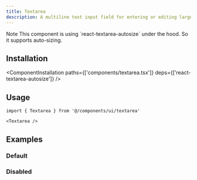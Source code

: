 ```yaml
---
title: Textarea
description: A multiline text input field for entering or editing larger amounts of text.
---
```


<ComponentPreview name='textarea/textarea' />

<Alert>
  <AlertTitle>Note</AlertTitle>
  <AlertDescription>
    This component is using `react-textarea-autosize` under the hood. So it supports auto-sizing.
  </AlertDescription>
</Alert>

## Installation

<ComponentInstallation paths={['components/textarea.tsx']} deps={['react-textarea-autosize']} />

## Usage

```tsx
import { Textarea } from '@/components/ui/textarea'
```

```tsx
<Textarea />
```

## Examples

### Default

<ComponentPreview name='textarea/textarea' />

### Disabled

<ComponentPreview name='textarea/disabled' />
